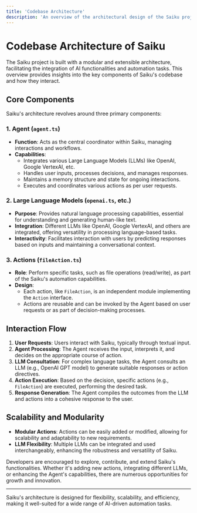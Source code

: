 ```yaml
---
title: 'Codebase Architecture'
description: 'An overview of the architectural design of the Saiku project, detailing the interaction between its core components.'
---
```

# Codebase Architecture of Saiku

The Saiku project is built with a modular and extensible architecture, facilitating the integration of AI functionalities and automation tasks. This overview provides insights into the key components of Saiku's codebase and how they interact.

## Core Components

Saiku's architecture revolves around three primary components:

### 1. Agent (`agent.ts`)

- **Function**: Acts as the central coordinator within Saiku, managing interactions and workflows.
- **Capabilities**:
  - Integrates various Large Language Models (LLMs) like OpenAI, Google VertexAI, etc.
  - Handles user inputs, processes decisions, and manages responses.
  - Maintains a memory structure and state for ongoing interactions.
  - Executes and coordinates various actions as per user requests.

### 2. Large Language Models (`openai.ts`, etc.)

- **Purpose**: Provides natural language processing capabilities, essential for understanding and generating human-like text.
- **Integration**: Different LLMs like OpenAI, Google VertexAI, and others are integrated, offering versatility in processing language-based tasks.
- **Interactivity**: Facilitates interaction with users by predicting responses based on inputs and maintaining a conversational context.

### 3. Actions (`fileAction.ts`)

- **Role**: Perform specific tasks, such as file operations (read/write), as part of the Saiku's automation capabilities.
- **Design**:
  - Each action, like `FileAction`, is an independent module implementing the `Action` interface.
  - Actions are reusable and can be invoked by the Agent based on user requests or as part of decision-making processes.

## Interaction Flow

1. **User Requests**: Users interact with Saiku, typically through textual input.
2. **Agent Processing**: The Agent receives the input, interprets it, and decides on the appropriate course of action.
3. **LLM Consultation**: For complex language tasks, the Agent consults an LLM (e.g., OpenAI GPT model) to generate suitable responses or action directives.
4. **Action Execution**: Based on the decision, specific actions (e.g., `FileAction`) are executed, performing the desired task.
5. **Response Generation**: The Agent compiles the outcomes from the LLM and actions into a cohesive response to the user.

## Scalability and Modularity

- **Modular Actions**: Actions can be easily added or modified, allowing for scalability and adaptability to new requirements.
- **LLM Flexibility**: Multiple LLMs can be integrated and used interchangeably, enhancing the robustness and versatility of Saiku.

<Tip>
  Developers are encouraged to explore, contribute, and extend Saiku's functionalities. Whether it's adding new actions, integrating different LLMs, or enhancing the Agent's capabilities, there are numerous opportunities for growth and innovation.
</Tip>

---

Saiku's architecture is designed for flexibility, scalability, and efficiency, making it well-suited for a wide range of AI-driven automation tasks.

<Footer />
